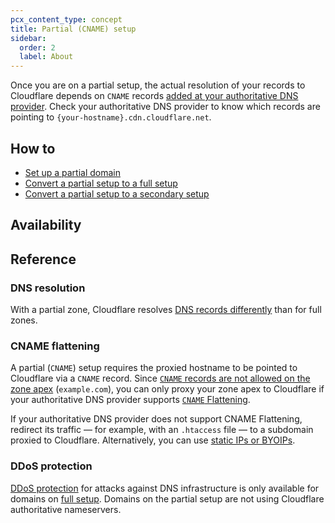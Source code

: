 ```yaml
---
pcx_content_type: concept
title: Partial (CNAME) setup
sidebar:
  order: 2
  label: About
---
```



<Render file="partial-setup-definition" />

Once you are on a partial setup, the actual resolution of your records to Cloudflare depends on `CNAME` records [added at your authoritative DNS provider](/dns/zone-setups/partial-setup/setup/#add-dns-records). Check your authoritative DNS provider to know which records are pointing to `{your-hostname}.cdn.cloudflare.net`.

## How to

* [Set up a partial domain](/dns/zone-setups/partial-setup/setup/)
* [Convert a partial setup to a full setup](/dns/zone-setups/conversions/convert-partial-to-full/)
* [Convert a partial setup to a secondary setup](/dns/zone-setups/partial-setup/convert-partial-to-secondary/)

## Availability

<FeatureTable id="dns.partial_setup" />

## Reference

### DNS resolution

With a partial zone, Cloudflare resolves [DNS records differently](/dns/zone-setups/partial-setup/dns-resolution/) than for full zones.

### CNAME flattening

A partial (`CNAME`) setup requires the proxied hostname to be pointed to Cloudflare via a `CNAME` record. Since [`CNAME` records are not allowed on the zone apex](https://datatracker.ietf.org/doc/html/rfc1912#section-2.4) (`example.com`), you can only proxy your zone apex to Cloudflare if your authoritative DNS provider supports [`CNAME` Flattening](https://blog.cloudflare.com/introducing-cname-flattening-rfc-compliant-cnames-at-a-domains-root/).

If your authoritative DNS provider does not support CNAME Flattening, redirect its traffic — for example, with an `.htaccess` file — to a subdomain proxied to Cloudflare. Alternatively, you can use [static IPs or BYOIPs](/fundamentals/concepts/cloudflare-ip-addresses/#customize-cloudflare-ip-addresses).

### DDoS protection

[DDoS protection](/ddos-protection/) for attacks against DNS infrastructure is only available for domains on [full setup](/dns/zone-setups/full-setup/). Domains on the partial setup are not using Cloudflare authoritative nameservers.
